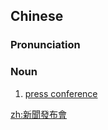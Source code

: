 {{also|新闻发布会|新聞發佈會}}
==Chinese==
{{zh-forms|s=新闻发布会|t2=新聞發佈會|type=23}}
{{wikipedia|lang=zh}}

===Pronunciation===
{{zh-pron
|m=xīnwén fābùhuì
|c=san1 man4 faat3 bou3 wui6-2
|cat=n
}}

===Noun===
{{zh-noun}}

# [[press conference]]

[[zh:新聞發布會]]